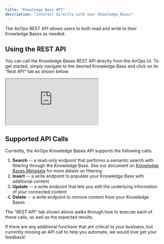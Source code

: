```yaml
---
title: "Knowledge Base API"
description: "Interact directly with your Knowledge Bases"
---
```


The AirOps REST API allows users to both read and write to their Knowledge Bases as needed.

## Using the REST API

You can call the Knowledge Bases REST API directly from the AirOps UI. To get started, simply navigate to the desired Knowledge Base and click on its "Rest API" tab as shown below:

<Frame>
<iframe
src="https://demo.arcade.software/1qOMDldFNqFWJ15cm6Wb?embed"
title="https://demo.arcade.software/1qOMDldFNqFWJ15cm6Wb?embed"
allowfullscreen=""
allow="clipboard-write"
class="contentkit-webframe"
className="w-full aspect-video rounded-xl"
></iframe>
</Frame>

## Supported API Calls

Currently, the AirOps Knowledge Bases API supports the following calls:

1. **Search** -- a read-only endpoint that performs a semantic search with filtering through the Knowledge Base. See our document on [Knowledge Bases Metadata](/your-data/memory-stores/memory-stores-metadata) for more details on filtering.
2. **Insert** -- a write endpoint to populate your Knowledge Base with additional content
3. **Update** -- a write endpoint that lets you edit the underlying information of your connected content
4. **Delete** -- a write endpoint to remove content from your Knowledge Bases

The "REST API" tab shown above walks through how to execute each of these calls, as well as the expected results.

If there are any additional functions that are critical to your business, but currently missing an API call to help you automate, we would love get your feedback!
